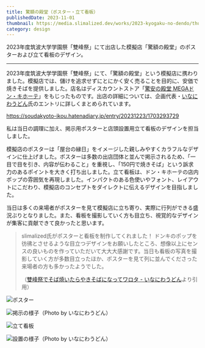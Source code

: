 ```yaml
---
title: 驚額の殿堂（ポスター・立て看板）
publishedDate: 2023-11-01
thumbnail: https://media.slimalized.dev/works/2023-kyogaku-no-dendo/thumbnail.avif
category: design
---
```


2023年度筑波大学学園祭「雙峰祭」にて出店した模擬店「驚額の殿堂」のポスターおよび立て看板のデザイン。

---

2023年度筑波大学学園祭「雙峰祭」にて、「驚額の殿堂」という模擬店に携わりました。模擬店では、儲けを追求せずにとにかく安く売ることを目的に、安価で焼きそばを提供しました。店名はディスカウントストア「[驚安の殿堂 MEGAドン・キホーテ](https://www.donki.com/)」をもじったものです。出店の詳細については、企画代表・[いなにわうどん](https://xn--n8je9hcf0t4a.xn--q9jyb4c/)氏のエントリに詳しくまとめられています。

https://soudakyoto-ikou.hatenadiary.jp/entry/20231223/1703293729

私は当日の調理に加え、掲示用ポスターと店頭設置用立て看板のデザインを担当しました。

模擬店のポスターは「屋台の縁日」をイメージした親しみやすくカラフルなデザインに仕上げました。ポスターは多数の出店団体と並んで掲示されるため、「一目で目を引き、内容が伝わること」を重視し、「150円で焼きそば」という訴求力のあるポイントを大きく打ち出しました。立て看板は、ドン・キホーテの店内ポップの雰囲気を再現しました。インパクトのある色使いやフォント、レイアウトにこだわり、模擬店のコンセプトをダイレクトに伝えるデザインを目指しました。

当日は多くの来場者がポスターを見て模擬店に立ち寄り、実際に行列ができる盛況ぶりとなりました。また、看板を撮影していく方も目立ち、視覚的なデザインが集客に貢献できて良かったと思います。

> slimalized氏がポスターと看板を制作してくれました！ ドンキのポップを彷彿とさせるような目立つデザインをお願いしたところ、想像以上にセンスの良いものを作っていただいて大大大感謝です。当日も看板の写真を撮影していく方が多数目立ったほか、ポスターを見て列に並んでくださった来場者の方も多かったようでした。
> 
> （[雙峰祭でそば焼いたらやきそばになってワロタ - いなにわうどん](https://soudakyoto-ikou.hatenadiary.jp/entry/20231223/1703293729)より引用）

![ポスター](https://media.slimalized.dev/works/2023-kyogaku-no-dendo/poster.avif)

![掲示の様子（Photo by いなにわうどん）](https://media.slimalized.dev/works/2023-kyogaku-no-dendo/poster_scene.avif)

![立て看板](https://media.slimalized.dev/works/2023-kyogaku-no-dendo/kanban.avif)

![設置の様子（Photo by いなにわうどん）](https://media.slimalized.dev/works/2023-kyogaku-no-dendo/kanban_scene.avif)
